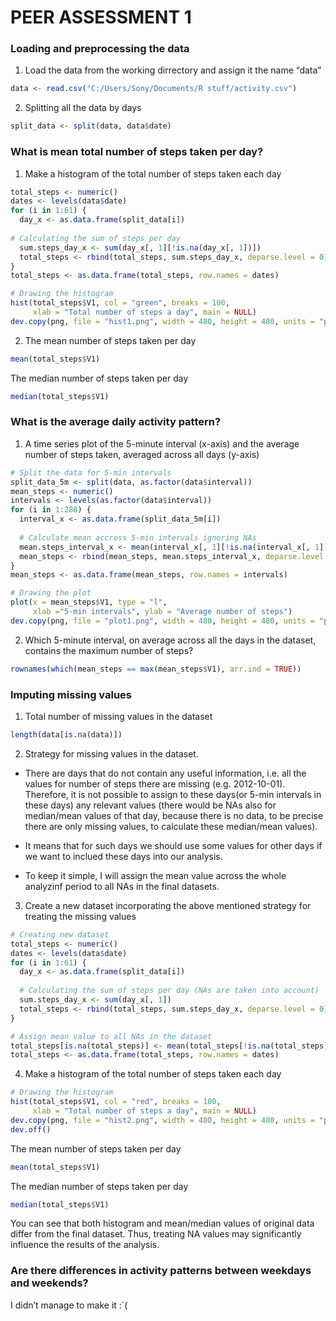 # PEER ASSESSMENT 1

### Loading and preprocessing the data

1. Load the data from the working dirrectory and assign it the name "data"
```r
data <- read.csv("C:/Users/Sony/Documents/R stuff/activity.csv")
```

2. Splitting all the data by days
```r
split_data <- split(data, data$date)
```

### What is mean total number of steps taken per day?

1. Make a histogram of the total number of steps taken each day
```r
total_steps <- numeric()
dates <- levels(data$date)
for (i in 1:61) {
  day_x <- as.data.frame(split_data[i])
  
# Calculating the sum of steps per day
  sum.steps_day_x <- sum(day_x[, 1][!is.na(day_x[, 1])])
  total_steps <- rbind(total_steps, sum.steps_day_x, deparse.level = 0)
}
total_steps <- as.data.frame(total_steps, row.names = dates)

# Drawing the histogram
hist(total_steps$V1, col = "green", breaks = 100,
     xlab = "Total number of steps a day", main = NULL)
dev.copy(png, file = "hist1.png", width = 480, height = 480, units = "px")
```

2. The mean number of steps taken per day
```r
mean(total_steps$V1)
```

The median number of steps taken per day
```r
median(total_steps$V1)
```
### What is the average daily activity pattern?

1. A time series plot of the 5-minute interval (x-axis) and the average number of steps taken, averaged across all days (y-axis)
```r
# Split the data for 5-min intervals
split_data_5m <- split(data, as.factor(data$interval))
mean_steps <- numeric()
intervals <- levels(as.factor(data$interval))
for (i in 1:288) {
  interval_x <- as.data.frame(split_data_5m[i])
  
  # Calculate mean accross 5-min intervals ignoring NAs
  mean.steps_interval_x <- mean(interval_x[, 1][!is.na(interval_x[, 1])])
  mean_steps <- rbind(mean_steps, mean.steps_interval_x, deparse.level = 0)
}
mean_steps <- as.data.frame(mean_steps, row.names = intervals)

# Drawing the plot
plot(x = mean_steps$V1, type = "l",
     xlab ="5-min intervals", ylab = "Average number of steps")
dev.copy(png, file = "plot1.png", width = 480, height = 480, units = "px")
```

2. Which 5-minute interval, on average across all the days in the dataset, contains the maximum number of steps?
```r
rownames(which(mean_steps == max(mean_steps$V1), arr.ind = TRUE))
```

### Imputing missing values

1. Total number of missing values in the dataset
```r
length(data[is.na(data)])
```

2. Strategy for missing values in the dataset.

- There are days that do not contain any useful information, i.e. all the values for number of steps there are missing (e.g. 2012-10-01). Therefore, it is not possible to assign to these days(or 5-min intervals in these days) any relevant values (there would be NAs also for median/mean values of that day, because there is no data, to be precise there are only missing values, to calculate these median/mean values).

- It means that for such days we should use some values for other days if we want to inclued these days into our analysis.

- To keep it simple, I will assign the mean value across the whole analyzinf period to all NAs in the final datasets. 

3. Create a new dataset incorporating the above mentioned strategy for treating the missing values

```r
# Creating new dataset
total_steps <- numeric()
dates <- levels(data$date)
for (i in 1:61) {
  day_x <- as.data.frame(split_data[i])
  
  # Calculating the sum of steps per day (NAs are taken into account)
  sum.steps_day_x <- sum(day_x[, 1])
  total_steps <- rbind(total_steps, sum.steps_day_x, deparse.level = 0)
}

# Assign mean value to all NAs in the dataset
total_steps[is.na(total_steps)] <- mean(total_steps[!is.na(total_steps)])
total_steps <- as.data.frame(total_steps, row.names = dates)
```

4. Make a histogram of the total number of steps taken each day

```r

# Drawing the histogram
hist(total_steps$V1, col = "red", breaks = 100,
     xlab = "Total number of steps a day", main = NULL)
dev.copy(png, file = "hist2.png", width = 480, height = 480, units = "px")
dev.off()
```

The mean number of steps taken per day
```r
mean(total_steps$V1)
```

The median number of steps taken per day
```r
median(total_steps$V1)
```
You can see that both histogram and mean/median values of original data differ from the final dataset. Thus, treating NA values may significantly influence the results of the analysis.

### Are there differences in activity patterns between weekdays and weekends?

I didn't manage to make it :`(
